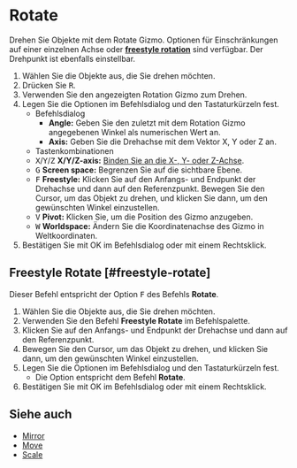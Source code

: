 
# Rotate

<Reference shortcut="R" command="Rotate" button="Links von der Befehlsleiste" />

Drehen Sie Objekte mit dem Rotate Gizmo. Optionen für Einschränkungen auf einer einzelnen Achse oder [**freestyle rotation**](#freestyle-rotate) sind verfügbar. Der Drehpunkt ist ebenfalls einstellbar.

1. Wählen Sie die Objekte aus, die Sie drehen möchten.
2. Drücken Sie <kbd>R</kbd>.
3. Verwenden Sie den angezeigten Rotation Gizmo zum Drehen.
4. Legen Sie die Optionen im Befehlsdialog und den Tastaturkürzeln fest.
   - <Kst>Befehlsdialog</Kst>
      - **Angle:** Geben Sie den zuletzt mit dem Rotation Gizmo angegebenen Winkel als numerischen Wert an.
      - **Axis:** Geben Sie die Drehachse mit dem Vektor X, Y oder Z an.
   - <Kst>Tastenkombinationen</Kst>
   - <kbd>X</kbd>/<kbd>Y</kbd>/<kbd>Z</kbd> **X/Y/Z-axis:** [Binden Sie an die X-, Y- oder Z-Achse](./sketching-essentials#constrain-to-an-axis).
   - <kbd>G</kbd> **Screen space:** Begrenzen Sie auf die sichtbare Ebene.
   - <kbd>F</kbd> **Freestyle:** Klicken Sie auf den Anfangs- und Endpunkt der Drehachse und dann auf den Referenzpunkt. Bewegen Sie den Cursor, um das Objekt zu drehen, und klicken Sie dann, um den gewünschten Winkel einzustellen.
   - <kbd>V</kbd> **Pivot:** Klicken Sie, um die Position des Gizmo anzugeben.
   - <kbd>W</kbd> **Worldspace:** Ändern Sie die Koordinatenachse des Gizmo in Weltkoordinaten.
5. Bestätigen Sie mit OK im Befehlsdialog oder mit einem Rechtsklick.

## Freestyle Rotate [#freestyle-rotate]

Dieser Befehl entspricht der Option <kbd>F</kbd> des Befehls **Rotate**.

1. Wählen Sie die Objekte aus, die Sie drehen möchten.
2. Verwenden Sie den Befehl **Freestyle Rotate** im Befehlspalette.
3. Klicken Sie auf den Anfangs- und Endpunkt der Drehachse und dann auf den Referenzpunkt.
4. Bewegen Sie den Cursor, um das Objekt zu drehen, und klicken Sie dann, um den gewünschten Winkel einzustellen.
5. Legen Sie die Optionen im Befehlsdialog und den Tastaturkürzeln fest.
   - Die Option entspricht dem Befehl **Rotate**.
6. Bestätigen Sie mit OK im Befehlsdialog oder mit einem Rechtsklick.

<VideoPlayer fileName="freestyle-rotate"/>

## Siehe auch
- [Mirror](./mirror)
- [Move](./move)
- [Scale](./scale)